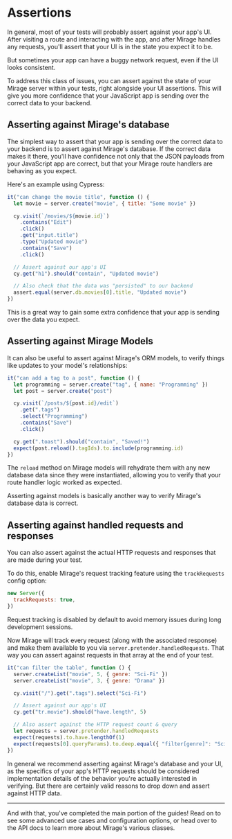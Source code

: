 # Assertions

In general, most of your tests will probably assert against your app's UI. After visiting a route and interacting with the app, and after Mirage handles any requests, you'll assert that your UI is in the state you expect it to be.

But sometimes your app can have a buggy network request, even if the UI looks consistent.

To address this class of issues, you can assert against the state of your Mirage server within your tests, right alongside your UI assertions. This will give you more confidence that your JavaScript app is sending over the correct data to your backend.

## Asserting against Mirage's database

The simplest way to assert that your app is sending over the correct data to your backend is to assert against Mirage's database. If the correct data makes it there, you'll have confidence not only that the JSON payloads from your JavaScript app are correct, but that your Mirage route handlers are behaving as you expect.

Here's an example using Cypress:

```js
it("can change the movie title", function () {
  let movie = server.create("movie", { title: "Some movie" })

  cy.visit(`/movies/${movie.id}`)
    .contains("Edit")
    .click()
    .get("input.title")
    .type("Updated movie")
    .contains("Save")
    .click()

  // Assert against our app's UI
  cy.get("h1").should("contain", "Updated movie")

  // Also check that the data was "persisted" to our backend
  assert.equal(server.db.movies[0].title, "Updated movie")
})
```

This is a great way to gain some extra confidence that your app is sending over the data you expect.

## Asserting against Mirage Models

It can also be useful to assert against Mirage's ORM models, to verify things like updates to your model's relationships:

```js
it("can add a tag to a post", function () {
  let programming = server.create("tag", { name: "Programming" })
  let post = server.create("post")

  cy.visit(`/posts/${post.id}/edit`)
    .get(".tags")
    .select("Programming")
    .contains("Save")
    .click()

  cy.get(".toast").should("contain", "Saved!")
  expect(post.reload().tagIds).to.include(programming.id)
})
```

The `reload` method on Mirage models will rehydrate them with any new database data since they were instantiated, allowing you to verify that your route handler logic worked as expected.

Asserting against models is basically another way to verify Mirage's database data is correct.

## Asserting against handled requests and responses

You can also assert against the actual HTTP requests and responses that are made during your test.

To do this, enable Mirage's request tracking feature using the `trackRequests` config option:

```js
new Server({
  trackRequests: true,
})
```

Request tracking is disabled by default to avoid memory issues during long development sessions.

Now Mirage will track every request (along with the associated response) and make them available to you via `server.pretender.handledRequests`. That way you can assert against requests in that array at the end of your test.

```js
it("can filter the table", function () {
  server.createList("movie", 5, { genre: "Sci-Fi" })
  server.createList("movie", 3, { genre: "Drama" })

  cy.visit("/").get(".tags").select("Sci-Fi")

  // Assert against our app's UI
  cy.get("tr.movie").should("have.length", 5)

  // Also assert against the HTTP request count & query
  let requests = server.pretender.handledRequests
  expect(requests).to.have.lengthOf(1)
  expect(requests[0].queryParams).to.deep.equal({ "filter[genre]": "Sci-Fi" })
})
```

In general we recommend asserting against Mirage's database and your UI, as the specifics of your app's HTTP requests should be considered implementation details of the behavior you're actually interested in verifying. But there are certainly valid reasons to drop down and assert against HTTP data.

---

And with that, you've completed the main portion of the guides! Read on to see some advanced use cases and configuration options, or head over to the API docs to learn more about Mirage's various classes.
